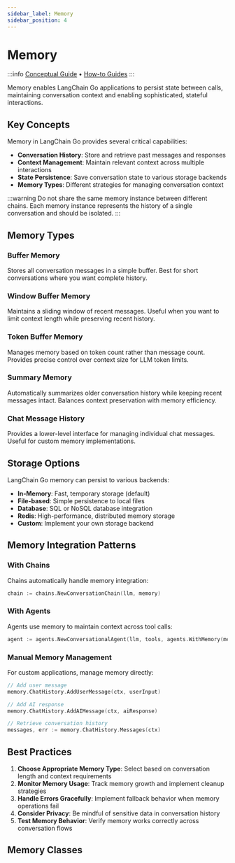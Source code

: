 ```yaml
---
sidebar_label: Memory
sidebar_position: 4
---
```



# Memory

:::info
[Conceptual Guide](../../concepts/) • [How-to Guides](../../how-to/)
:::

Memory enables LangChain Go applications to persist state between calls, maintaining conversation context and enabling sophisticated, stateful interactions.

## Key Concepts

Memory in LangChain Go provides several critical capabilities:

- **Conversation History**: Store and retrieve past messages and responses
- **Context Management**: Maintain relevant context across multiple interactions  
- **State Persistence**: Save conversation state to various storage backends
- **Memory Types**: Different strategies for managing conversation context

:::warning
Do not share the same memory instance between different chains. Each memory instance represents the history of a single conversation and should be isolated.
:::

## Memory Types

### Buffer Memory
Stores all conversation messages in a simple buffer. Best for short conversations where you want complete history.

### Window Buffer Memory  
Maintains a sliding window of recent messages. Useful when you want to limit context length while preserving recent history.

### Token Buffer Memory
Manages memory based on token count rather than message count. Provides precise control over context size for LLM token limits.

### Summary Memory
Automatically summarizes older conversation history while keeping recent messages intact. Balances context preservation with memory efficiency.

### Chat Message History
Provides a lower-level interface for managing individual chat messages. Useful for custom memory implementations.

## Storage Options

LangChain Go memory can persist to various backends:

- **In-Memory**: Fast, temporary storage (default)
- **File-based**: Simple persistence to local files
- **Database**: SQL or NoSQL database integration
- **Redis**: High-performance, distributed memory storage
- **Custom**: Implement your own storage backend

## Memory Integration Patterns

### With Chains
Chains automatically handle memory integration:

```go
chain := chains.NewConversationChain(llm, memory)
```

### With Agents
Agents use memory to maintain context across tool calls:

```go
agent := agents.NewConversationalAgent(llm, tools, agents.WithMemory(memory))
```

### Manual Memory Management
For custom applications, manage memory directly:

```go
// Add user message
memory.ChatHistory.AddUserMessage(ctx, userInput)

// Add AI response  
memory.ChatHistory.AddAIMessage(ctx, aiResponse)

// Retrieve conversation history
messages, err := memory.ChatHistory.Messages(ctx)
```

## Best Practices

1. **Choose Appropriate Memory Type**: Select based on conversation length and context requirements
2. **Monitor Memory Usage**: Track memory growth and implement cleanup strategies
3. **Handle Errors Gracefully**: Implement fallback behavior when memory operations fail
4. **Consider Privacy**: Be mindful of sensitive data in conversation history
5. **Test Memory Behavior**: Verify memory works correctly across conversation flows

## Memory Classes

<DocCardList />
